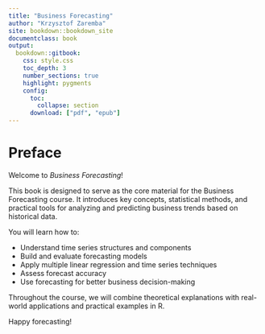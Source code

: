 ```yaml
---
title: "Business Forecasting"
author: "Krzysztof Zaremba"
site: bookdown::bookdown_site
documentclass: book
output:
  bookdown::gitbook:
    css: style.css
    toc_depth: 3
    number_sections: true
    highlight: pygments
    config:
      toc:
        collapse: section
      download: ["pdf", "epub"]
---
```


# Preface

Welcome to *Business Forecasting*!

This book is designed to serve as the core material for the Business Forecasting course. It introduces key concepts, statistical methods, and practical tools for analyzing and predicting business trends based on historical data.

You will learn how to:

- Understand time series structures and components
- Build and evaluate forecasting models
- Apply multiple linear regression and time series techniques
- Assess forecast accuracy
- Use forecasting for better business decision-making

Throughout the course, we will combine theoretical explanations with real-world applications and practical examples in R.

Happy forecasting!

